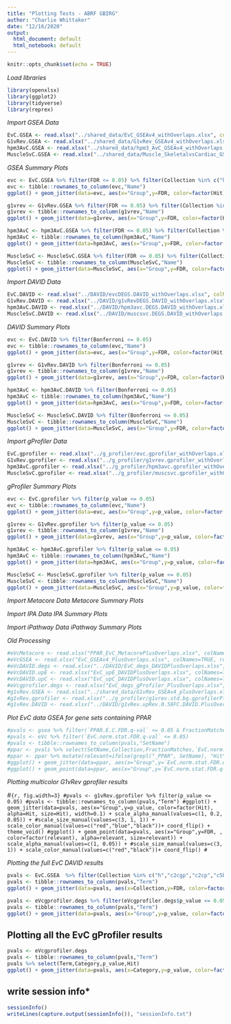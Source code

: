 ---
title: "Plotting Tests - ABRF GBIRG"
author: "Charlie Whittaker"
date: "12/16/2020"
output: 
  html_document: default
  html_notebook: default
---

```{r setup, include=FALSE}
knitr::opts_chunk$set(echo = TRUE)
```

*Load libraries*

```{r, warning=FALSE,error=FALSE,message=FALSE}
library(openxlsx)
library(ggplot2)
library(tidyverse)
library(reprex)
```

*Import GSEA Data*

```{r}
EvC.GSEA <- read.xlsx("../shared_data/EvC_GSEAv4_withOverlaps.xlsx", colNames=TRUE, rowNames=TRUE)
G1vRev.GSEA <- read.xlsx("../shared_data/G1vRev_GSEAv4_withOverlaps.xlsx", colNames=TRUE, rowNames=TRUE)
hpm3AvC.GSEA <- read.xlsx("../shared_data/hpm3_AvC_GSEAv4_withOverlaps.xlsx", colNames=TRUE, rowNames=TRUE)
MuscleSvC.GSEA <- read.xlsx("../shared_data/Muscle_SkeletalvsCardiac_GSEAv4_withOverlaps.xlsx", colNames=TRUE, rowNames=TRUE)
```

*GSEA Summary Plots*

```{r, fig.width=3}
evc <- EvC.GSEA %>% filter(FDR <= 0.05) %>% filter(Collection %in% c("h","c2cgp","c2cp","c5bp", "c5mf", "c5cc"))
evc <- tibble::rownames_to_column(evc,"Name")
ggplot() + geom_jitter(data=evc, aes(x="Group",y=FDR, color=factor(Hit), alpha=Hit, size=Hit), width=0.1) + scale_alpha_manual(values=c(1, 0.05)) + scale_size_manual(values=c(3, 1)) + scale_color_manual(values=c("red","black"))+ coord_flip() + theme_void() + ggtitle("EvC") 

g1vrev <- G1vRev.GSEA %>% filter(FDR <= 0.05) %>% filter(Collection %in% c("h","c2cgp","c2cp","c5bp", "c5mf", "c5cc"))
g1vrev <- tibble::rownames_to_column(g1vrev,"Name")
ggplot() + geom_jitter(data=g1vrev, aes(x="Group",y=FDR, color=factor(Hit), alpha=Hit, size=Hit), width=0.1) + scale_alpha_manual(values=c(1, 0.05)) + scale_size_manual(values=c(3, 1)) + scale_color_manual(values=c("red","black"))+ coord_flip() + theme_void() + ggtitle("G1vRev") 

hpm3AvC <- hpm3AvC.GSEA %>% filter(FDR <= 0.05) %>% filter(Collection %in% c("h","c2cgp","c2cp","c5bp", "c5mf", "c5cc"))
hpm3AvC <- tibble::rownames_to_column(hpm3AvC,"Name")
ggplot() + geom_jitter(data=hpm3AvC, aes(x="Group",y=FDR, color=factor(Hit), alpha=Hit, size=Hit), width=0.1) + scale_alpha_manual(values=c(1, 0.05)) + scale_size_manual(values=c(3, 1)) + scale_color_manual(values=c("red","black"))+ coord_flip() + theme_void() + ggtitle("hpm3AvC") 

MuscleSvC <- MuscleSvC.GSEA %>% filter(FDR <= 0.05) %>% filter(Collection %in% c("h","c2cgp","c2cp","c5bp", "c5mf", "c5cc"))
MuscleSvC <- tibble::rownames_to_column(MuscleSvC,"Name")
ggplot() + geom_jitter(data=MuscleSvC, aes(x="Group",y=FDR, color=factor(Hit), alpha=Hit, size=Hit), width=0.1) + scale_alpha_manual(values=c(1, 0.05)) + scale_size_manual(values=c(3, 1)) + scale_color_manual(values=c("red","black"))+ coord_flip() + theme_void() + ggtitle("MuscleSvC") 
```
*Import DAVID Data*

```{r}
EvC.DAVID <- read.xlsx("../DAVID/evcDEGS.DAVID_withOverlaps.xlsx", colNames=TRUE, rowNames=TRUE)
G1vRev.DAVID <- read.xlsx("../DAVID/g1vRevDEGS.DAVID_withOverlaps.xlsx", colNames=TRUE, rowNames=TRUE)
hpm3AvC.DAVID <- read.xlsx("../DAVID/hpm3avc.DEGS.DAVID_withOverlaps.xlsx", colNames=TRUE, rowNames=TRUE)
MuscleSvC.DAVID <- read.xlsx("../DAVID/muscsvc.DEGS.DAVID_withOverlaps.xlsx", colNames=TRUE, rowNames=TRUE)
```

*DAVID Summary Plots*

```{r, fig.width=3}
evc <- EvC.DAVID %>% filter(Bonferroni <= 0.05)
evc <- tibble::rownames_to_column(evc,"Name")
ggplot() + geom_jitter(data=evc, aes(x="Group",y=FDR, color=factor(Hit), alpha=Hit, size=Hit), width=0.1) + scale_alpha_manual(values=c(1, 0.2)) + scale_size_manual(values=c(3, 2)) + scale_color_manual(values=c("red","black"))+ coord_flip() + theme_void() + ggtitle("EvC") 

g1vrev <- G1vRev.DAVID %>% filter(Bonferroni <= 0.05)
g1vrev <- tibble::rownames_to_column(g1vrev,"Name")
ggplot() + geom_jitter(data=g1vrev, aes(x="Group",y=FDR, color=factor(Hit), alpha=Hit, size=Hit), width=0.1) + scale_alpha_manual(values=c(1, 0.2)) + scale_size_manual(values=c(3, 2)) + scale_color_manual(values=c("red","black"))+ coord_flip() + theme_void() + ggtitle("G1vRev") 

hpm3AvC <- hpm3AvC.DAVID %>% filter(Bonferroni <= 0.05)
hpm3AvC <- tibble::rownames_to_column(hpm3AvC,"Name")
ggplot() + geom_jitter(data=hpm3AvC, aes(x="Group",y=FDR, color=factor(Hit), alpha=Hit, size=Hit), width=0.1) + scale_alpha_manual(values=c(1, 0.2)) + scale_size_manual(values=c(3, 2)) + scale_color_manual(values=c("red","black"))+ coord_flip() + theme_void() + ggtitle("hpm3AvC") 

MuscleSvC <- MuscleSvC.DAVID %>% filter(Bonferroni <= 0.05)
MuscleSvC <- tibble::rownames_to_column(MuscleSvC,"Name")
ggplot() + geom_jitter(data=MuscleSvC, aes(x="Group",y=FDR, color=factor(Hit), alpha=Hit, size=Hit), width=0.1) + scale_alpha_manual(values=c(1, 0.2)) + scale_size_manual(values=c(3, 2)) + scale_color_manual(values=c("red","black"))+ coord_flip() + theme_void() + ggtitle("MuscleSvC") 
```

*Import gProfiler Data*

```{r}
EvC.gprofiler <- read.xlsx("../g_profiler/evc.gprofiler_withOverlaps.xlsx", colNames=TRUE, rowNames=TRUE)
G1vRev.gprofiler <- read.xlsx("../g_profiler/g1vrev.gprofiler_withOverlaps.xlsx", colNames=TRUE, rowNames=TRUE)
hpm3AvC.gprofiler <- read.xlsx("../g_profiler/hpm3avc.gprofiler_withOverlaps.xlsx", colNames=TRUE, rowNames=TRUE)
MuscleSvC.gprofiler <- read.xlsx("../g_profiler/muscsvc.gprofiler_withOverlaps.xlsx", colNames=TRUE, rowNames=TRUE)
```

*gProfiler Summary Plots*

```{r, fig.width=3}
evc <- EvC.gprofiler %>% filter(p_value <= 0.05)
evc <- tibble::rownames_to_column(evc,"Name")
ggplot() + geom_jitter(data=evc, aes(x="Group",y=p_value, color=factor(Hit), alpha=Hit, size=Hit), width=0.1) + scale_alpha_manual(values=c(1, 0.05)) + scale_size_manual(values=c(3, 1)) + scale_color_manual(values=c("red","black"))+ coord_flip() + theme_void() + ggtitle("EvC") 

g1vrev <- G1vRev.gprofiler %>% filter(p_value <= 0.05)
g1vrev <- tibble::rownames_to_column(g1vrev,"Name")
ggplot() + geom_jitter(data=g1vrev, aes(x="Group",y=p_value, color=factor(Hit), alpha=Hit, size=Hit), width=0.1) + scale_alpha_manual(values=c(1, 0.2)) + scale_size_manual(values=c(3, 1)) + scale_color_manual(values=c("red","black"))+ coord_flip() + theme_void() + ggtitle("G1vRev") 

hpm3AvC <- hpm3AvC.gprofiler %>% filter(p_value <= 0.05)
hpm3AvC <- tibble::rownames_to_column(hpm3AvC,"Name")
ggplot() + geom_jitter(data=hpm3AvC, aes(x="Group",y=p_value, color=factor(Hit), alpha=Hit, size=Hit), width=0.1) + scale_alpha_manual(values=c(1, 0.05)) + scale_size_manual(values=c(3, 1)) + scale_color_manual(values=c("red","black"))+ coord_flip() + theme_void() + ggtitle("hpm3AvC") 

MuscleSvC <- MuscleSvC.gprofiler %>% filter(p_value <= 0.05)
MuscleSvC <- tibble::rownames_to_column(MuscleSvC,"Name")
ggplot() + geom_jitter(data=MuscleSvC, aes(x="Group",y=p_value, color=factor(Hit), alpha=Hit, size=Hit), width=0.1) + scale_alpha_manual(values=c(1, 0.05)) + scale_size_manual(values=c(3, 1)) + scale_color_manual(values=c("red","black"))+ coord_flip() + theme_void() + ggtitle("MuscleSvC") 
```

*Import Metacore Data*
*Metacore Summary Plots*

*Import IPA Data*
*IPA Summary Plots*

*Import iPathway Data*
*iPathway Summary Plots*

*Old Processing*
```{r}
#eVcMetacore <- read.xlsx("PPAR_EvC_MetacorePlusOverlaps.xlsx", colNames=TRUE, rowNames=TRUE)
#eVcGSEA <- read.xlsx("EvC_GSEAv4_PlusOverlaps.xlsx", colNames=TRUE, rowNames=TRUE)
#eVcDAVID.degs <- read.xlsx("../DAVID/EvC_degs_DAVIDPlusOverlaps.xlsx", colNames=TRUE, rowNames=TRUE)
#eVcDAVID.upE <- read.xlsx("EvC_upE_DAVIDPlusOverlaps.xlsx", colNames=TRUE, rowNames=TRUE)
#eVcDAVID.upC <- read.xlsx("EvC_upC_DAVIDPlusOverlaps.xlsx", colNames=TRUE, rowNames=TRUE)
#eVcgprofiler.degs <- read.xlsx("EvC_degs_gProfiler_PlusOverlaps.xlsx", colNames=TRUE, rowNames=TRUE)
#g1vRev.GSEA <- read.xlsx("../shared_data/G1vRev_GSEAv4_plusOverlaps.xlsx", colNames=TRUE, rowNames=TRUE)
#g1vRev.gprofiler <- read.xlsx("../g_profiler/g1vrev.std.bg.gprofilerPlusOverlaps.xlsx", colNames=TRUE, rowNames=TRUE)
#g1vRev.DAVID <- read.xlsx("../DAVID/g1vRev.upRev.0.58FC.DAVID.PlusOverlaps.xlsx", colNames=TRUE, rowNames=TRUE)
```

*Plot EvC data GSEA for gene sets containing PPAR*

```{r}
#pvals <- gsea %>% filter(`PPAR.E.C.FDR.q-val` <= 0.05 & FractionMatches < 0.1)
#pvals <- eVc %>% filter(`EvC.norm.stat.FDR.q-val` <= 0.05)
#pvals <- tibble::rownames_to_column(pvals,"SetName")
#ppar <- pvals %>% select(SetName,Collection,FractionMatches,`EvC.norm.stat.FDR.q-val`)
#ppar <- ppar %>% mutate(relevant=ifelse(grepl("_PPAR", SetName), "Hit", "Other"))
#ggplot() + geom_jitter(data=ppar, aes(x="Group",y=`EvC.norm.stat.FDR.q-val`, color=factor(relevant), alpha=relevant, size=relevant), width=0.1) + scale_alpha_manual(values=c(1, 0.1)) + scale_size_manual(values=c(3, 1)) + scale_color_manual(values=c("red","black"))+ coord_flip() + theme_void()
#ggplot() + geom_point(data=ppar, aes(x="Group",y=`EvC.norm.stat.FDR.q-val`, color=factor(relevant), alpha=relevant, size=relevant)) + scale_alpha_manual(values=c(1, 0.1)) + scale_size_manual(values=c(3, 1)) + scale_color_manual(values=c("red","black"))+ coord_flip()
```


*Plotting multicolor G1vRev gprofiler results*

#```{r, fig.width=3}
#pvals <- g1vRev.gprofiler %>% filter(p_value <= 0.05)
#pvals <- tibble::rownames_to_column(pvals,"Term")
#ggplot() + geom_jitter(data=pvals, aes(x="Group",y=p_value, color=factor(Hit), alpha=Hit, size=Hit), width=0.1) + scale_alpha_manual(values=c(1, 0.2, 0.05)) + #scale_size_manual(values=c(3, 1, 1)) + scale_color_manual(values=c("red","blue","black"))+ coord_flip() + theme_void()
#ggplot() + geom_point(data=pvals, aes(x="Group",y=FDR, , color=factor(relevant), alpha=relevant, size=relevant)) + scale_alpha_manual(values=c(1, 0.05)) + #scale_size_manual(values=c(3, 1)) + scale_color_manual(values=c("red","black"))+ coord_flip()
#```

*Plotting the full EvC DAVID results*

```{r, fig.width=12}
pvals <- EvC.GSEA  %>% filter(Collection %in% c("h","c2cgp","c2cp","c5bp", "c5mf", "c5cc"))
pvals <- tibble::rownames_to_column(pvals,"Term")
ggplot() + geom_jitter(data=pvals, aes(x=Collection,y=FDR, color=factor(Hit), alpha=Hit, size=Hit), width=0.1) + scale_alpha_manual(values=c(1, 0.1)) + scale_size_manual(values=c(3,0.5)) + scale_color_manual(values=c("red","black"))+ coord_flip()
```

```{r, fig.width=3}
pvals <- eVcgprofiler.degs %>% filter(eVcgprofiler.degs$p_value <= 0.05)
pvals <- tibble::rownames_to_column(pvals,"Term")
ggplot() + geom_jitter(data=pvals, aes(x="Group",y=p_value, color=factor(Hit), alpha=Hit, size=Hit), width=0.1) + scale_alpha_manual(values=c(1, 0.4,0.1)) + scale_size_manual(values=c(3,2,2)) + scale_color_manual(values=c("red","Blue","black"))+ coord_flip() + theme_void()
```
## Plotting all the EvC gProfiler results

```{r, fig.width=12}
pvals <- eVcgprofiler.degs
pvals <- tibble::rownames_to_column(pvals,"Term")
pvals %>% select(Term,Category,p_value,Hit)
ggplot() + geom_jitter(data=pvals, aes(x=Category,y=p_value, color=factor(Hit), alpha=Hit, size=Hit), width=0.1) + scale_alpha_manual(values=c(1, 0.6, 0.2)) + scale_size_manual(values=c(4,2,2)) + scale_color_manual(values=c("red","blue","black"))+ coord_flip()
```

## write session info*

```{r}
sessionInfo()
writeLines(capture.output(sessionInfo()), "sessionInfo.txt")
```